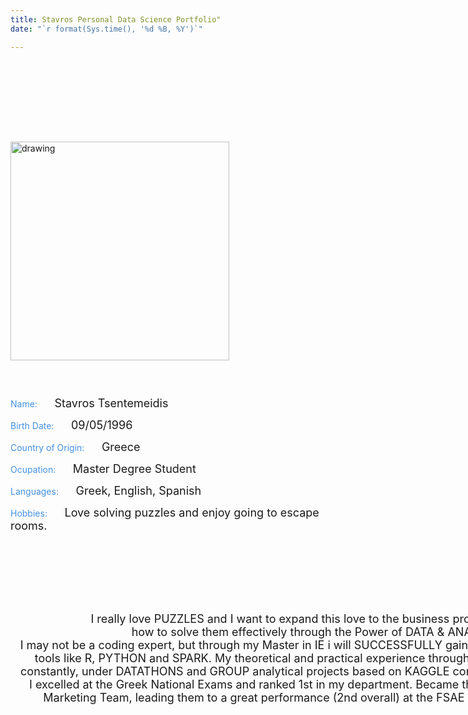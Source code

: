 ```yaml
---
title: Stavros Personal Data Science Portfolio"
date: "`r format(Sys.time(), '%d %B, %Y')`"

---
```


</br></br></br>

<div style= "float:left;position: relative; top: 50px;">
<img src="43795966.jpeg" alt="drawing" width="350"/>
</div>


<div style= "float:right;position: relative; top: 80px;">
<p style="text-align: left;"> <span style="color:#4491e2"> Name: </span> &nbsp;&nbsp;&nbsp;&nbsp;&nbsp; <font size="4">Stavros Tsentemeidis </font><p> 
<p style="text-align: left;"> <span style="color:#4491e2"> Birth Date: </span> &nbsp;&nbsp;&nbsp;&nbsp;&nbsp; <font size="4"> 09/05/1996 </font><p>
<p style="text-align: left;"><span style="color:#4491e2"> Country of Origin:</span> &nbsp;&nbsp;&nbsp;&nbsp;&nbsp; <font size="4"> Greece </font><p>
<p style="text-align: left;"><span style="color:#4491e2"> Ocupation:</span> &nbsp;&nbsp;&nbsp;&nbsp;&nbsp; <font size="4"> Master Degree Student </font><p>
<p style="text-align: left;"><span style="color:#4491e2"> Languages:</span> &nbsp;&nbsp;&nbsp;&nbsp;&nbsp; <font size="4"> Greek, English, Spanish </font><p>
<p style="text-align: left;"><span style="color:#4491e2"> Hobbies: </span> &nbsp;&nbsp;&nbsp;&nbsp;&nbsp; <font size="4"> Love solving puzzles and enjoy going to escape rooms. </font><p>
</div>


<div style= "float:left;position: relative; top: 180px; width: 1000px;">

<p style="text-align: center;"><font size="4">I really love PUZZLES and I want to expand this love to the business problems and learn    
how to solve them effectively through the Power of DATA & ANALYTICS.    
I may not be a coding expert, but through my Master in IE i will SUCCESSFULLY gain deep knowledge in analytical tools like R, PYTHON and SPARK. My theoretical and practical experience through the program will be tested constantly, under DATATHONS and GROUP analytical projects based on KAGGLE competitions and CHALLENGES.     
I excelled at the Greek National Exams and ranked 1st in my department. Became the leader of a SUCCESSFUL Marketing Team, leading them to a great performance (2nd overall) at the FSAE International competition.  </font> <p>

</div>

